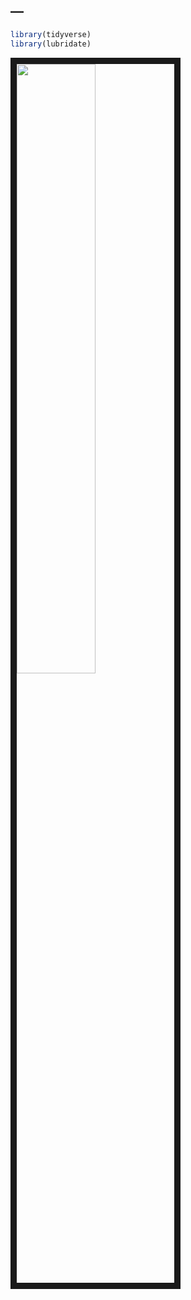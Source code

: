 ---
---

```{r setup, include=FALSE}
library(tidyverse)
library(lubridate)
```


<img src="links/Resume.pdf" style="width:50%; border:10px solid; margin-right: 20px" align="left">